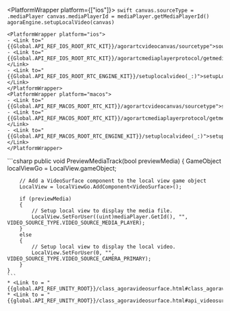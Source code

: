 <PlatformWrapper platform={["ios"]}>
    ```swift
    canvas.sourceType = .mediaPlayer
    canvas.mediaPlayerId = mediaPlayer.getMediaPlayerId()
    agoraEngine.setupLocalVideo(canvas)
    ```

    <PlatformWrapper platform="ios">
    - <Link to="{{Global.API_REF_IOS_ROOT_RTC_KIT}}/agorartcvideocanvas/sourcetype">sourceType</Link>
    - <Link to="{{Global.API_REF_IOS_ROOT_RTC_KIT}}/agorartcmediaplayerprotocol/getmediaplayerid()">getMediaPlayerId()</Link>
    - <Link to="{{Global.API_REF_IOS_ROOT_RTC_ENGINE_KIT}}/setuplocalvideo(_:)">setupLocalVideo(_:)</Link>    
    </PlatformWrapper>
    <PlatformWrapper platform="macos">
    - <Link to="{{Global.API_REF_MACOS_ROOT_RTC_KIT}}/agorartcvideocanvas/sourcetype">sourceType</Link>
    - <Link to="{{Global.API_REF_MACOS_ROOT_RTC_KIT}}/agorartcmediaplayerprotocol/getmediaplayerid()">getMediaPlayerId()</Link>
    - <Link to="{{Global.API_REF_MACOS_ROOT_RTC_ENGINE_KIT}}/setuplocalvideo(_:)">setupLocalVideo(_:)</Link>
    </PlatformWrapper>

</PlatformWrapper>
<PlatformWrapper platform="unity">
    ```csharp
    public void PreviewMediaTrack(bool previewMedia)
    {
        GameObject localViewGo = LocalView.gameObject;

        // Add a VideoSurface component to the local view game object
        LocalView = localViewGo.AddComponent<VideoSurface>();

        if (previewMedia)
        {
            // Setup local view to display the media file.
            LocalView.SetForUser((uint)mediaPlayer.GetId(), "", VIDEO_SOURCE_TYPE.VIDEO_SOURCE_MEDIA_PLAYER);
        }
        else
        {
            // Setup local view to display the local video.
            LocalView.SetForUser(0, "", VIDEO_SOURCE_TYPE.VIDEO_SOURCE_CAMERA_PRIMARY);
        }
    }
    ```
    * <Link to = "{{global.API_REF_UNITY_ROOT}}/class_agoravideosurface.html#class_agoravideosurface">VideoSurface</Link>
    * <Link to = "{{global.API_REF_UNITY_ROOT}}/class_agoravideosurface.html#api_videosurface_setforuser">SetForUser</Link>

</PlatformWrapper>